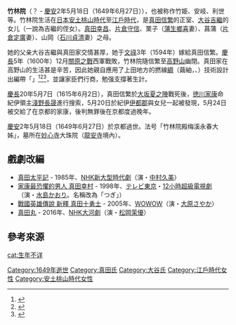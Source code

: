 '''竹林院'''（？ - [[慶安|慶安]]2年5月18日（1649年6月27日）），也被称作竹姫、安岐、利世等。竹林院生活在[[日本|日本]][[安土桃山時代|安土桃山時代]]至[[江戶時代|江戶時代]]，是[[真田信繁|真田信繁]]的正室、[[大谷吉繼|大谷吉繼]]的女儿（一說為吉繼的侄女）。[[真田幸昌|真田幸昌]]、[[片倉守信|片倉守信]]、栗子（[[蒲生鄉喜|蒲生鄉喜]]妻）、菖蒲（[[片倉定廣|片倉定廣]]妻）、山岡（[[石川貞清|石川貞清]]妻）之母。

她的父亲大谷吉繼與真田家交情甚厚，她于[[文祿|文祿]]3年（1594年）嫁給真田信繁。[[慶長|慶長]]5年（1600年）12月[[關原之戰|關原之戰]]西軍戰敗，竹林院隨信繁至[[高野山|高野山]]幽閉。真田家在高野山的生活甚是辛苦，因此她親自應用了上田地方的撚線[[綢|綢]]（繭紬，{{lang|ja|上田紬}}、{{tsl|ja|信州紬}}）技術設計出編帶「{{tsl|ja|真田紐}}」<ref>{{cite book|script-title=ja:織りと染めもの|author=竹内淳子|publisher=ぎょうせい|year=1982|pages=191 頁|language=ja|url=https://books.google.com/books?id=R1cCAAAAMAAJ}}{{rp|180}}</ref><ref>{{cite book|script-title=ja:繊維製品消費科学, 第 48 卷|publisher=日本繊維製品消費科学会|year=2007|language=ja|url=https://books.google.com/books?id=ecZOAAAAYAAJ}}{{rp|10}}</ref><ref>{{cite web|url=http://www.ueda.ne.jp/info/tumugi2-1.html|script-title=ja:上田紬と真田紐|author=金井栄子|publisher=上田社会教育大学|language=ja|accessdate=2017-07-21|archive-date=2015-02-04|archive-url=https://web.archive.org/web/20150204000108/http://www.ueda.ne.jp/info/tumugi2-1.html|dead-url=no}}</ref>，並讓家臣們行商，勉强支撐著生計。

[[慶長|慶長]]20年5月7日（1615年6月2日），真田信繁於[[大坂夏之陣|大坂夏之陣]]戰死後，[[徳川家康|徳川家康]]命紀伊領主[[淺野長晟|淺野長晟]]進行搜索，5月20日於紀伊[[伊都郡|伊都郡]]與女兒一起被發現，5月24日被交給了在京都的家康，後判無罪後在京都度過晚年。

[[慶安|慶安]]2年5月18日（1649年6月27日）於京都過世。法号「竹林院殿梅溪永春大姊」，墓所在[[妙心寺|妙心寺]]大珠院（[[龍安寺|龍安寺]]境內）。

==戲劇改編==
*[[真田太平記|真田太平記]] - 1985年、[[NHK新大型時代劇|NHK新大型時代劇]]（演・[[中村久美|中村久美]]） 
*[[家康最恐懼的男人_真田幸村|家康最恐懼的男人 真田幸村]] - 1998年、[[テレビ東京|テレビ東京]]・[[12小時超級電視劇|12小時超級電視劇]]（演・[[水島かおり|水島かおり]]。名稱改為「つぎ」） 
*[[戰國英雄傳說_新釋_真田十勇士|戰國英雄傳說 新釋 真田十勇士]] - 2005年、[[WOWOW|WOWOW]]（演・[[大原さやか|大原さやか]]） 
*[[真田丸|真田丸]] - 2016年、[[NHK大河劇|NHK大河劇]]（演・[[松岡茉優|松岡茉優]]） 
== 參考來源 ==
{{reflist}}

{{normdaten}}
{{DEFAULTSORT:chikurin in}}
[[cat:生年不详|cat:生年不详]]
[[Category:1649年逝世|Category:1649年逝世]]
[[Category:真田氏|Category:真田氏]]
[[Category:大谷氏|Category:大谷氏]]
[[Category:江戶時代女性|Category:江戶時代女性]]
[[Category:安土桃山時代女性|Category:安土桃山時代女性]]